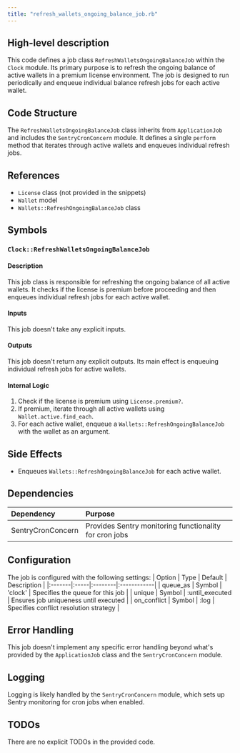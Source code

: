 ```yaml
---
title: "refresh_wallets_ongoing_balance_job.rb"
---
```


## High-level description
This code defines a job class `RefreshWalletsOngoingBalanceJob` within the `Clock` module. Its primary purpose is to refresh the ongoing balance of active wallets in a premium license environment. The job is designed to run periodically and enqueue individual balance refresh jobs for each active wallet.

## Code Structure
The `RefreshWalletsOngoingBalanceJob` class inherits from `ApplicationJob` and includes the `SentryCronConcern` module. It defines a single `perform` method that iterates through active wallets and enqueues individual refresh jobs.

## References
- `License` class (not provided in the snippets)
- `Wallet` model
- `Wallets::RefreshOngoingBalanceJob` class

## Symbols

### `Clock::RefreshWalletsOngoingBalanceJob`
#### Description
This job class is responsible for refreshing the ongoing balance of all active wallets. It checks if the license is premium before proceeding and then enqueues individual refresh jobs for each active wallet.

#### Inputs
This job doesn't take any explicit inputs.

#### Outputs
This job doesn't return any explicit outputs. Its main effect is enqueuing individual refresh jobs for active wallets.

#### Internal Logic
1. Check if the license is premium using `License.premium?`.
2. If premium, iterate through all active wallets using `Wallet.active.find_each`.
3. For each active wallet, enqueue a `Wallets::RefreshOngoingBalanceJob` with the wallet as an argument.

## Side Effects
- Enqueues `Wallets::RefreshOngoingBalanceJob` for each active wallet.

## Dependencies
| Dependency | Purpose |
|:-----------|:--------|
| SentryCronConcern | Provides Sentry monitoring functionality for cron jobs |

## Configuration
The job is configured with the following settings:
| Option | Type | Default | Description |
|:-------|:-----|:--------|:------------|
| queue_as | Symbol | 'clock' | Specifies the queue for this job |
| unique | Symbol | :until_executed | Ensures job uniqueness until executed |
| on_conflict | Symbol | :log | Specifies conflict resolution strategy |

## Error Handling
This job doesn't implement any specific error handling beyond what's provided by the `ApplicationJob` class and the `SentryCronConcern` module.

## Logging
Logging is likely handled by the `SentryCronConcern` module, which sets up Sentry monitoring for cron jobs when enabled.

## TODOs
There are no explicit TODOs in the provided code.